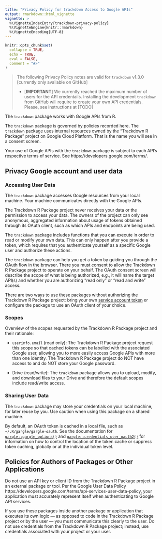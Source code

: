 ```yaml
---
title: "Privacy Policy for trackdown Access to Google APIs"
output: rmarkdown::html_vignette
vignette: >
  %\VignetteIndexEntry{trackdown-privacy-policy}
  %\VignetteEngine{knitr::rmarkdown}
  %\VignetteEncoding{UTF-8}
---
```


```r
knitr::opts_chunk$set(
  collapse = TRUE,
  echo = TRUE,
  eval = FALSE,
  comment = "#>"
)
```

> The following Privacy Policy notes are valid for `trackdown` v1.3.0 [currently only available on GitHub]
>
> - [**IMPORTANT**] We currently reached the maximum number of users for the API credentails. Installing the development `trackdown` from GitHub will require to create your own API credentials. Please, see instructions at [TODO]

The `trackdown` package works with Google APIs from R.

The `trackdown` package is governed by policies recorded here. The `trackdown` package uses internal resources owned by the “Trackdown R Package” project on Google Cloud Platform. That is the name you will see in a consent screen.

Your use of Google APIs with the `trackdown` package is subject to each API’s respective terms of service. See https://developers.google.com/terms/.

## Privacy Google account and user data

### Accessing User Data

The `trackdown` package accesses Google resources from your local machine. Your machine communicates directly with the Google APIs.

The Trackdown R Package project never receives your data or the permission to access your data. The owners of the project can only see anonymous, aggregated information about usage of tokens obtained through its OAuth client, such as which APIs and endpoints are being used.

The `trackdown` package includes functions that you can execute in order to read or modify your own data. This can only happen after you provide a token, which requires that you authenticate yourself as a specific Google user and authorize these actions.

The `trackdown` package can help you get a token by guiding you through the OAuth flow in the browser. There you must consent to allow the Trackdown R Package project to operate on your behalf. The OAuth consent screen will describe the scope of what is being authorized, e.g., it will name the target API(s) and whether you are authorizing “read only” or “read and write” access.

There are two ways to use these packages without authorizing the Trackdown R Package project: bring your own [service account token](https://developers.google.com/identity/protocols/oauth2/service-account) or configure the package to use an OAuth client of your choice.

### Scopes

Overview of the scopes requested by the Trackdown R Package project and their rationale:

- `userinfo.email` (read only): The Trackdown R Package project request this scope so that cached tokens can be labelled with the associated Google user, allowing you to more easily access Google APIs with more than one identity. The Trackdown R Package project do NOT have access to and do NOT store your Google password.

- Drive (read/write): The `trackdown` package allows you to upload, modify, and download files to your Drive and therefore the default scopes include read/write access.

### Sharing User Data

The `trackdown` package may store your credentials on your local machine, for later reuse by you. Use caution when using this package on a shared machine.

By default, an OAuth token is cached in a local file, such as `~/.R/gargle/gargle-oauth`. See the documentation for [`gargle::gargle_options()`](https://gargle.r-lib.org/reference/gargle_options.html) and [`gargle::credentials_user_oauth2()`](https://gargle.r-lib.org/reference/credentials_user_oauth2.html) for information on how to control the location of the token cache or suppress token caching, globally or at the individual token level.


## Policies for Authors of Packages or Other Applications

Do not use an API key or client ID from the Trackdown R Package project in an external package or tool. Per the Google User Data Policy https://developers.google.com/terms/api-services-user-data-policy, your application must accurately represent itself when authenticating to Google API services.

If you use these packages inside another package or application that executes its own logic — as opposed to code in the Trackdown R Package project or by the user — you must communicate this clearly to the user. Do not use credentials from the Trackdown R Package project; instead, use credentials associated with your project or your user.
